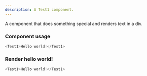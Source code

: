 ```yaml
---
description: A Test1 component.
---
```



A component that does something special and renders text in a div.

### Component usage
```js
<Test1>Hello world!</Test1>
```

### Render hello world!

```js live
<Test1>Hello world!</Test1>
```
